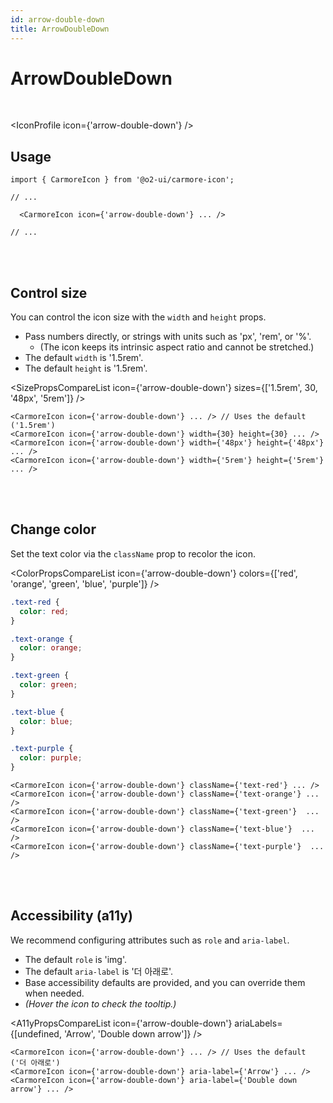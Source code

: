 ```yaml
---
id: arrow-double-down
title: ArrowDoubleDown
---
```




# ArrowDoubleDown

<br />

<IconProfile icon={'arrow-double-down'} />

## Usage

```tsx
import { CarmoreIcon } from '@o2-ui/carmore-icon';

// ...

  <CarmoreIcon icon={'arrow-double-down'} ... />

// ...
```

<br />
<br />

## Control size

You can control the icon size with the `width` and `height` props.

- Pass numbers directly, or strings with units such as 'px', 'rem', or '%'.
  - (The icon keeps its intrinsic aspect ratio and cannot be stretched.)
- The default `width` is '1.5rem'.
- The default `height` is '1.5rem'.

<SizePropsCompareList icon={'arrow-double-down'} sizes={['1.5rem', 30, '48px', '5rem']} />

```tsx
<CarmoreIcon icon={'arrow-double-down'} ... /> // Uses the default ('1.5rem')
<CarmoreIcon icon={'arrow-double-down'} width={30} height={30} ... />
<CarmoreIcon icon={'arrow-double-down'} width={'48px'} height={'48px'} ... />
<CarmoreIcon icon={'arrow-double-down'} width={'5rem'} height={'5rem'} ... />
```

<br />
<br />

## Change color

Set the text color via the `className` prop to recolor the icon.

<ColorPropsCompareList icon={'arrow-double-down'} colors={['red', 'orange', 'green', 'blue', 'purple']} />

```css
.text-red {
  color: red;
}

.text-orange {
  color: orange;
}

.text-green {
  color: green;
}

.text-blue {
  color: blue;
}

.text-purple {
  color: purple;
}
```

```tsx
<CarmoreIcon icon={'arrow-double-down'} className={'text-red'} ... />
<CarmoreIcon icon={'arrow-double-down'} className={'text-orange'} ... />
<CarmoreIcon icon={'arrow-double-down'} className={'text-green'}  ... />
<CarmoreIcon icon={'arrow-double-down'} className={'text-blue'}  ... />
<CarmoreIcon icon={'arrow-double-down'} className={'text-purple'}  ... />
```

<br />
<br />

## Accessibility (a11y)

We recommend configuring attributes such as `role` and `aria-label`.

- The default `role` is 'img'.
- The default `aria-label` is '더 아래로'.
- Base accessibility defaults are provided, and you can override them when needed.
- _(Hover the icon to check the tooltip.)_

<A11yPropsCompareList icon={'arrow-double-down'} ariaLabels={[undefined, 'Arrow', 'Double down arrow']} />

```tsx
<CarmoreIcon icon={'arrow-double-down'} ... /> // Uses the default ('더 아래로')
<CarmoreIcon icon={'arrow-double-down'} aria-label={'Arrow'} ... />
<CarmoreIcon icon={'arrow-double-down'} aria-label={'Double down arrow'} ... />
```
